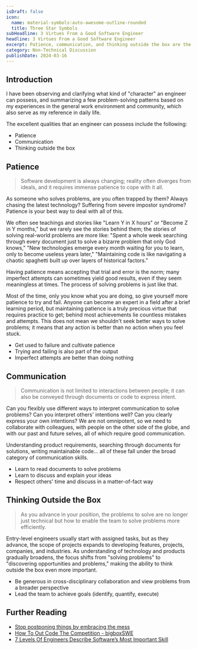 ```yaml
---
isDraft: false
icon:
  name: material-symbols:auto-awesome-outline-rounded
  title: Three Star Symbols
subHeadline: 3 Virtues From a Good Software Engineer
headline: 3 Virtues From a Good Software Engineer
excerpt: Patience, communication, and thinking outside the box are the virtues I believe a software engineer should have. Do you agree with this idea?
category: Non-Technical Discussion
publishDate: 2024-03-16
---
```


## Introduction

I have been observing and clarifying what kind of "character" an engineer can possess, and summarizing a few problem-solving patterns based on my experiences in the general work environment and community, which also serve as my reference in daily life.

The excellent qualities that an engineer can possess include the following:

- Patience
- Communication
- Thinking outside the box

## Patience

> Software development is always changing; reality often diverges from ideals, and it requires immense patience to cope with it all.

As someone who solves problems, are you often trapped by them? Always chasing the latest technology? Suffering from severe impostor syndrome? Patience is your best way to deal with all of this.

We often see teachings and stories like "Learn Y in X hours" or "Become Z in Y months," but we rarely see the stories behind them; the stories of solving real-world problems are more like: "Spent a whole week searching through every document just to solve a bizarre problem that only God knows," "New technologies emerge every month waiting for you to learn, only to become useless years later," "Maintaining code is like navigating a chaotic spaghetti built up over layers of historical factors."

Having patience means accepting that trial and error is the norm; many imperfect attempts can sometimes yield good results, even if they seem meaningless at times. The process of solving problems is just like that.

Most of the time, only you know what you are doing, so give yourself more patience to try and fail. Anyone can become an expert in a field after a brief learning period, but maintaining patience is a truly precious virtue that requires practice to get; behind most achievements lie countless mistakes and attempts. This does not mean we shouldn't seek better ways to solve problems; it means that any action is better than no action when you feel stuck.

- Get used to failure and cultivate patience
- Trying and failing is also part of the output
- Imperfect attempts are better than doing nothing

## Communication

> Communication is not limited to interactions between people; it can also be conveyed through documents or code to express intent.

Can you flexibly use different ways to interpret communication to solve problems? Can you interpret others' intentions well? Can you clearly express your own intentions? We are not omnipotent, so we need to collaborate with colleagues, with people on the other side of the globe, and with our past and future selves, all of which require good communication.

Understanding product requirements, searching through documents for solutions, writing maintainable code... all of these fall under the broad category of communication skills.

- Learn to read documents to solve problems
- Learn to discuss and explain your ideas
- Respect others' time and discuss in a matter-of-fact way

## Thinking Outside the Box

> As you advance in your position, the problems to solve are no longer just technical but how to enable the team to solve problems more efficiently.

Entry-level engineers usually start with assigned tasks, but as they advance, the scope of projects expands to developing features, projects, companies, and industries. As understanding of technology and products gradually broadens, the focus shifts from "solving problems" to "discovering opportunities and problems," making the ability to think outside the box even more important.

- Be generous in cross-disciplinary collaboration and view problems from a broader perspective
- Lead the team to achieve goals (identify, quantify, execute)

## Further Reading

- [Stop postponing things by embracing the mess](https://www.deprocrastination.co/blog/stop-postponing-things-by-embracing-the-mess?ref=dailydev)
- [How To Out Code The Competition - bigboxSWE](https://www.youtube.com/watch?v=tsYKn0gMN6A)
- [7 Levels Of Engineers Describe Software’s Most Important Skill](https://www.youtube.com/watch?v=R1pg5kI0VI4)
